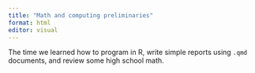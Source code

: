 ```yaml
---
title: "Math and computing preliminaries"
format: html
editor: visual
---
```


The time we learned how to program in R, write simple reports using `.qmd` documents, and review some high school math.
